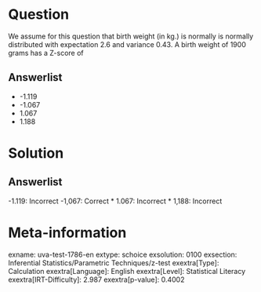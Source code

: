 Question
========

We assume for this question that birth weight (in kg.) is normally is normally distributed with expectation 2.6 and variance 0.43. A birth weight of 1900 grams has a Z-score of

Answerlist
----------

* -1.119
* -1.067
* 1.067
* 1.188

Solution
========

Answerlist
----------

-1.119: Incorrect
-1,067: Correct
* 1.067: Incorrect
* 1,188: Incorrect

Meta-information
================
exname: uva-test-1786-en
extype: schoice
exsolution: 0100
exsection: Inferential Statistics/Parametric Techniques/z-test
exextra[Type]: Calculation
exextra[Language]: English
exextra[Level]: Statistical Literacy
exextra[IRT-Difficulty]: 2.987
exextra[p-value]: 0.4002

